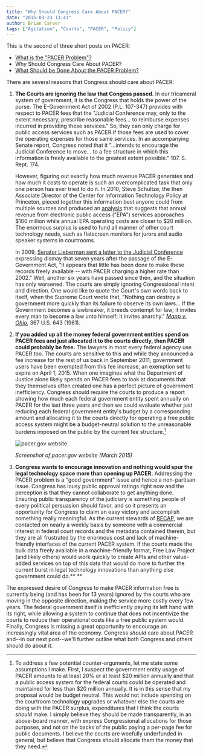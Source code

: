 ```yaml
---
title: "Why Should Congress Care About PACER?"
date: "2015-03-23 13:41"
author: Brian Carver
tags: ["Agitation", "Courts", "PACER", "Policy"]
---
```


This is the second of three short posts on PACER:

- [What is the "PACER Problem"?](/2015/03/20/what-is-the-pacer-problem/)
-   Why Should Congress Care About PACER?
-   [What Should be Done About the PACER
    Problem?](http://freelawproject.org/2015/03/24/what-should-be-done-about-the-pacer-problem/)

There are several reasons that Congress should care about PACER:

1.  **The Courts are ignoring the law that Congess passed.** In our
    tricameral system of government, it is the Congress that holds the
    power of the purse. The E-Government Act of 2002 (P.L. 107-347)
    provides with respect to PACER fees that the "Judicial Conference
    may, only to the extent necessary, prescribe reasonable fees... to
    reimburse expenses incurred in providing these services." So, they
    can only charge for public access services such as PACER if those
    fees are used to cover the operating expenses for those same
    services. In an accompanying Senate report, Congress noted that it
    "...intends to encourage the Judicial Conference to move... to a fee
    structure in which this information is freely available to the
    greatest extent possible." 107. S. Rept. 174.

    However, figuring out exactly how much revenue PACER generates and
    how much it costs to operate is such an overcomplicated task that
    only one person has ever tried to do it. In 2010, Steve Schultze,
    the then Associate Director of the Center for Information Technology
    Policy at Princeton, pieced together this information best anyone
    could from multiple sources and produced an
    [analysis](http://managingmiracles.blogspot.com/2010/05/what-is-electronic-public-access-to.html)
    that suggests that annual revenue from electronic public access
    ("EPA") services approaches $100 million while annual EPA operating
    costs are closer to $20 million. The enormous surplus is used to
    fund all manner of other court technology needs, such as flatscreen
    monitors for jurors and audio speaker systems in courtrooms.

    In 2009, [Senator Lieberman sent a letter to the Judicial
    Conference](http://managingmiracles.blogspot.com/2009/02/lieberman-letter-on-pacer.html)
    expressing dismay that seven years after the passage of the
    E-Government Act, "it appears that little has been done to make
    these records freely available -- with PACER charging a higher rate
    than 2002." Well, another six years have passed since then, and the
    situation has only worsened. The courts are simply ignoring
    Congressional intent and direction. One would like to quote the
    Court's own words back to itself, when the Supreme Court wrote that,
    "Nothing can destroy a government more quickly than its failure to
    observe its own laws... If the Government becomes a lawbreaker, it
    breeds contempt for law; it invites every man to become a law unto
    himself; it invites anarchy." *[Mapp v.
    Ohio](https://www.courtlistener.com/opinion/106285/mapp-v-ohio/)*,
    367 U.S. 643 (1961).

2.  **If you added up all the money federal government entities spend on
    PACER fees and just allocated it to the courts directly, then PACER
    could probably be free.** The lawyers in most every federal agency
    use PACER too. The courts are sensitive to this and while they
    announced a fee increase for the rest of us back in September 2011,
    government users have been exempted from this fee increase, an
    exemption set to expire on April 1, 2015. When one imagines what the
    Department of Justice alone likely spends on PACER fees to look at
    documents that they themselves often created one has a perfect
    picture of government inefficiency. Congress should require the
    courts to produce a report showing how much each federal government
    entity spent annually on PACER for the last three years and then we
    could evaluate whether just reducing each federal government
    entity's budget by a corresponding amount and allocating it to the
    courts directly for operating a free public access system might be a
    budget-neutral solution to the unreasonable burdens imposed on the
    public by the current fee structure.[^1]

    ![pacer.gov website](/images/pacer-gov-2015-03-23-101247.png)

    *Screenshot of pacer.gov website (March 2015)*

3.  **Congress wants to encourage innovation and nothing would spur the
    legal technology space more than opening up PACER.** Addressing the
    PACER problem is a "good government" issue and hence a non-partisan
    issue. Congress has lousy public approval ratings right now and the
    perception is that they cannot collaborate to get anything done.
    Ensuring public transparency of the judiciary is something people of
    every political persuasion should favor, and so it presents an
    opportunity for Congress to claim an easy victory and accomplish
    something really meaningful. As the current stewards of
    [RECAP](https://free.law/recap/), we are contacted on nearly a weekly
    basis by someone with a commercial interest in federal court records
    and the metadata contained therein, but they are all frustrated by
    the enormous cost and lack of machine-friendly interfaces of the
    current PACER system. If the courts made the bulk data freely
    available in a machine-friendly format, Free Law Project (and likely
    others) would work quickly to create APIs and other value-added
    services on top of this data that would do more to further the
    current burst in legal technology innovations than anything else
    government could do.**
   **

The expressed desire of Congress to make PACER information free is
currently being (and has been for 13 years) ignored by the courts who
are moving in the opposite direction, making the service more costly
every few years. The federal government itself is inefficiently paying
its left hand with its right, while allowing a system to continue that
does not incentivize the courts to reduce their operational costs like a
free public system would. Finally, Congress is missing a great
opportunity to encourage an increasingly vital area of the economy.
Congress *should* care about PACER and--in our next post--we'll further
outline what both Congress and others should do about it.


[^1]: To address a few potential counter-arguments, let me state some
assumptions I make. First, I suspect the government entity usage of
PACER amounts to at least 20% or at least $20 million annually and that
a public access system for the federal courts could be operated and
maintained for less than $20 million annually. It is in this sense that
my proposal would be budget neutral. This would not include spending on
the courtroom technology upgrades or whatever else the courts are doing
with the PACER surplus, expenditures that I think the courts *should*
make. I simply believe they should be made transparently, in an
above-board manner, with express Congressional allocations for those
purposes, and not on the backs of the public paying a per-page fee for
public documents. I believe the courts are woefully underfunded in
general, but believe that Congress should allocate them the money that
they need.

